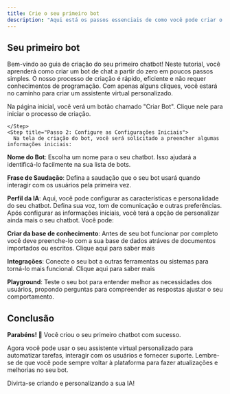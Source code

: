 ---
title: Crie o seu primeiro bot
description: "Aqui está os passos essenciais de como você pode criar o seu primeiro chatbot"
---

## Seu primeiro bot

Bem-vindo ao guia de criação do seu primeiro chatbot! Neste tutorial, você aprenderá como criar um bot de chat a partir do zero em poucos passos simples. O nosso processo de criação é rápido, eficiente e não requer conhecimentos de programação. Com apenas alguns cliques, você estará no caminho para criar um assistente virtual personalizado.

<Steps>
    <Step title="Passo 1: Crie um Bot">
      Na página inicial, você verá um botão chamado "Criar Bot". Clique nele para iniciar o processo de criação.
      
      
    </Step>
    <Step title="Passo 2: Configure as Configurações Iniciais">
      Na tela de criação do bot, você será solicitado a preencher algumas informações iniciais:

**Nome do Bot**: Escolha um nome para o seu chatbot. Isso ajudará a identificá-lo facilmente na sua lista de bots.

**Frase de Saudação**: Defina a saudação que o seu bot usará quando interagir com os usuários pela primeira vez.

**Perfil da IA**: Aqui, você pode configurar as características e personalidade do seu chatbot. Defina sua voz, tom de comunicação e outras preferências.
    </Step>
    <Step title="Passo 3: Explore o Seu Bot">
    Após configurar as informações iniciais, você terá a opção de personalizar ainda mais o seu chatbot. Você pode:

**Criar da base de conhecimento**: Antes de seu bot funcionar por completo você deve preenche-lo com a sua base de dados atráves de documentos importados ou escritos. Clique aqui para saber mais

**Integrações**: Conecte o seu bot a outras ferramentas ou sistemas para torná-lo mais funcional. Clique aqui para saber mais

**Playground**: Teste o seu bot para entender melhor as necessidades dos usuários, propondo perguntas para compreender as respostas ajustar o seu comportamento.
    </Step>
  </Steps> 

## Conclusão
**Parabéns! 🥳** Você criou o seu primeiro chatbot com sucesso. 

Agora você pode usar o seu assistente virtual personalizado para automatizar tarefas, interagir com os usuários e fornecer suporte. Lembre-se de que você pode sempre voltar à plataforma para fazer atualizações e melhorias no seu bot. 

Divirta-se criando e personalizando a sua IA!